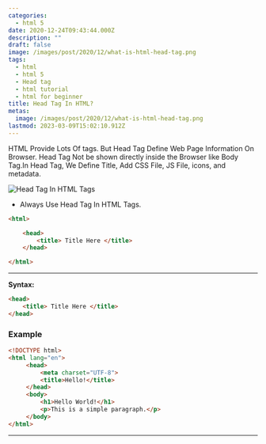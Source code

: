 ```yaml
---
categories:
  - html 5
date: 2020-12-24T09:43:44.000Z
description: ""
draft: false
image: /images/post/2020/12/what-is-html-head-tag.png
tags:
  - html
  - html 5
  - Head tag
  - html tutorial
  - html for beginner
title: Head Tag In HTML?
metas:
  image: /images/post/2020/12/what-is-html-head-tag.png
lastmod: 2023-03-09T15:02:10.912Z
---
```


HTML Provide Lots Of tags. But Head Tag Define Web Page Information On Browser.
Head Tag Not be shown directly inside the Browser like Body Tag.In Head Tag, We
Define Title, Add CSS File, JS File, icons, and metadata.

![Head Tag In HTML Tags](/images/post/2020/12/head-tag-2.jpg 'Head Tag In HTML Tags')

- Always Use Head Tag In HTML Tags.

```html
<html> 

    <head> 
        <title> Title Here </title>
    </head>

</html>
```

---

**Syntax:**

```html
<head> 
	<title> Title Here </title>
</head>
```

### Example

```html
<!DOCTYPE html>
<html lang="en">
     <head>
         <meta charset="UTF-8">
         <title>Hello!</title>
     </head>
     <body>
         <h1>Hello World!</h1>
         <p>This is a simple paragraph.</p>
     </body>
</html>
```

---
